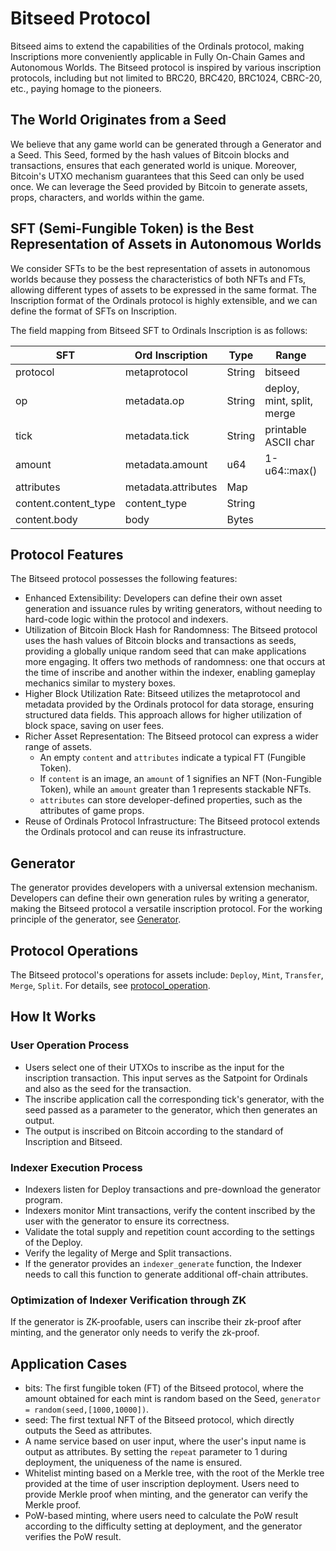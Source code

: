 # Bitseed Protocol

Bitseed aims to extend the capabilities of the Ordinals protocol, making Inscriptions more conveniently applicable in Fully On-Chain Games and Autonomous Worlds. The Bitseed protocol is inspired by various inscription protocols, including but not limited to BRC20, BRC420, BRC1024, CBRC-20, etc., paying homage to the pioneers.

## The World Originates from a Seed

We believe that any game world can be generated through a Generator and a Seed. This Seed, formed by the hash values of Bitcoin blocks and transactions, ensures that each generated world is unique. Moreover, Bitcoin's UTXO mechanism guarantees that this Seed can only be used once. We can leverage the Seed provided by Bitcoin to generate assets, props, characters, and worlds within the game.

## SFT (Semi-Fungible Token) is the Best Representation of Assets in Autonomous Worlds

We consider SFTs to be the best representation of assets in autonomous worlds because they possess the characteristics of both NFTs and FTs, allowing different types of assets to be expressed in the same format. The Inscription format of the Ordinals protocol is highly extensible, and we can define the format of SFTs on Inscription.

The field mapping from Bitseed SFT to Ordinals Inscription is as follows:

| SFT                   | Ord Inscription            | Type        | Range                       | Required |
| --------------------- | -------------------------- |------------|----------------------------|----------|
| protocol              | metaprotocol               | String     | bitseed                    | true     |
| op                    | metadata.op                | String     | deploy, mint, split, merge | true     |
| tick                  | metadata.tick              | String     | printable ASCII char       | true     |          
| amount                | metadata.amount            | u64        | 1-u64::max()               | true     |
| attributes            | metadata.attributes        | Map        |                            | false    |
| content.content_type  | content_type               | String     |                            | false    |
| content.body          | body                       | Bytes      |                            | false    |


## Protocol Features

The Bitseed protocol possesses the following features:

* Enhanced Extensibility: Developers can define their own asset generation and issuance rules by writing generators, without needing to hard-code logic within the protocol and indexers.
* Utilization of Bitcoin Block Hash for Randomness: The Bitseed protocol uses the hash values of Bitcoin blocks and transactions as seeds, providing a globally unique random seed that can make applications more engaging. It offers two methods of randomness: one that occurs at the time of inscribe and another within the indexer, enabling gameplay mechanics similar to mystery boxes.
* Higher Block Utilization Rate: Bitseed utilizes the metaprotocol and metadata provided by the Ordinals protocol for data storage, ensuring structured data fields. This approach allows for higher utilization of block space, saving on user fees.
* Richer Asset Representation: The Bitseed protocol can express a wider range of assets.
    - An empty `content` and `attributes` indicate a typical FT (Fungible Token).
    - If `content` is an image, an `amount` of 1 signifies an NFT (Non-Fungible Token), while an `amount` greater than 1 represents stackable NFTs.
    - `attributes` can store developer-defined properties, such as the attributes of game props.
* Reuse of Ordinals Protocol Infrastructure: The Bitseed protocol extends the Ordinals protocol and can reuse its infrastructure.

## Generator

The generator provides developers with a universal extension mechanism. Developers can define their own generation rules by writing a generator, making the Bitseed protocol a versatile inscription protocol. For the working principle of the generator, see [Generator](./generator).

## Protocol Operations

The Bitseed protocol's operations for assets include: `Deploy`, `Mint`, `Transfer`, `Merge`, `Split`. For details, see [protocol_operation](./protocol_operation).

## How It Works

### User Operation Process

- Users select one of their UTXOs to inscribe as the input for the inscription transaction. This input serves as the Satpoint for Ordinals and also as the seed for the transaction.
- The inscribe application call the corresponding tick's generator, with the seed passed as a parameter to the generator, which then generates an output.
- The output is inscribed on Bitcoin according to the standard of Inscription and Bitseed.

### Indexer Execution Process

- Indexers listen for Deploy transactions and pre-download the generator program.
- Indexers monitor Mint transactions, verify the content inscribed by the user with the generator to ensure its correctness.
- Validate the total supply and repetition count according to the settings of the Deploy.
- Verify the legality of Merge and Split transactions.
- If the generator provides an `indexer_generate` function, the Indexer needs to call this function to generate additional off-chain attributes.

### Optimization of Indexer Verification through ZK

If the generator is ZK-proofable, users can inscribe their zk-proof after minting, and the generator only needs to verify the zk-proof.

## Application Cases

- bits: The first fungible token (FT) of the Bitseed protocol, where the amount obtained for each mint is random based on the Seed, `generator = random(seed,[1000,10000])`.
- seed: The first textual NFT of the Bitseed protocol, which directly outputs the Seed as attributes.
- A name service based on user input, where the user's input name is output as attributes. By setting the `repeat` parameter to 1 during deployment, the uniqueness of the name is ensured.
- Whitelist minting based on a Merkle tree, with the root of the Merkle tree provided at the time of user inscription deployment. Users need to provide Merkle proof when minting, and the generator can verify the Merkle proof.
- PoW-based minting, where users need to calculate the PoW result according to the difficulty setting at deployment, and the generator verifies the PoW result.
